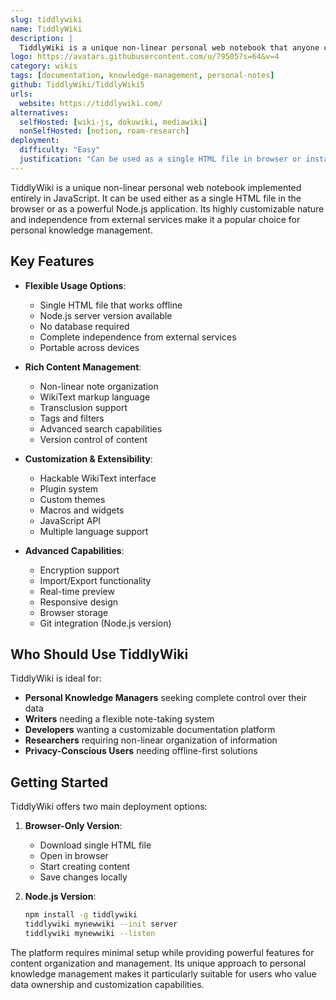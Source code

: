```yaml
---
slug: tiddlywiki
name: TiddlyWiki
description: |
  TiddlyWiki is a unique non-linear personal web notebook that anyone can use and keep forever, independently of any corporation. It's a complete interactive wiki in JavaScript that can be used as a single HTML file in the browser or as a Node.js application.
logo: https://avatars.githubusercontent.com/u/79505?s=64&v=4
category: wikis
tags: [documentation, knowledge-management, personal-notes]
github: TiddlyWiki/TiddlyWiki5
urls:
  website: https://tiddlywiki.com/
alternatives:
  selfHosted: [wiki-js, dokuwiki, mediawiki]
  nonSelfHosted: [notion, roam-research]
deployment:
  difficulty: "Easy"
  justification: "Can be used as a single HTML file in browser or installed via npm for Node.js version. Multiple deployment options available."
---
```


TiddlyWiki is a unique non-linear personal web notebook implemented entirely in JavaScript. It can be used either as a single HTML file in the browser or as a powerful Node.js application. Its highly customizable nature and independence from external services make it a popular choice for personal knowledge management.

## Key Features

- **Flexible Usage Options**:

  - Single HTML file that works offline
  - Node.js server version available
  - No database required
  - Complete independence from external services
  - Portable across devices

- **Rich Content Management**:

  - Non-linear note organization
  - WikiText markup language
  - Transclusion support
  - Tags and filters
  - Advanced search capabilities
  - Version control of content

- **Customization & Extensibility**:

  - Hackable WikiText interface
  - Plugin system
  - Custom themes
  - Macros and widgets
  - JavaScript API
  - Multiple language support

- **Advanced Capabilities**:
  - Encryption support
  - Import/Export functionality
  - Real-time preview
  - Responsive design
  - Browser storage
  - Git integration (Node.js version)

## Who Should Use TiddlyWiki

TiddlyWiki is ideal for:

- **Personal Knowledge Managers** seeking complete control over their data
- **Writers** needing a flexible note-taking system
- **Developers** wanting a customizable documentation platform
- **Researchers** requiring non-linear organization of information
- **Privacy-Conscious Users** needing offline-first solutions

## Getting Started

TiddlyWiki offers two main deployment options:

1. **Browser-Only Version**:

   - Download single HTML file
   - Open in browser
   - Start creating content
   - Save changes locally

2. **Node.js Version**:
   ```bash
   npm install -g tiddlywiki
   tiddlywiki mynewwiki --init server
   tiddlywiki mynewwiki --listen
   ```

The platform requires minimal setup while providing powerful features for
content organization and management. Its unique approach to personal knowledge
management makes it particularly suitable for users who value data ownership
and customization capabilities.
